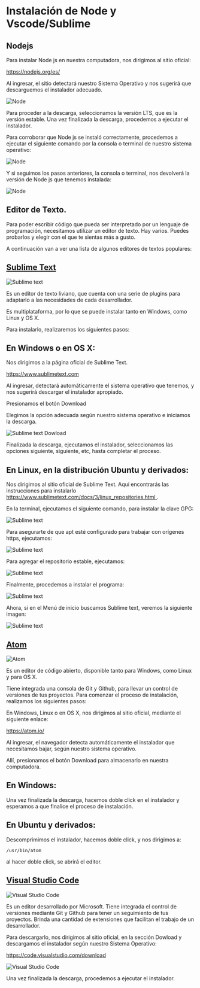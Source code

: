 
# Instalación de Node y Vscode/Sublime

## Nodejs

Para instalar Node js en nuestra computadora, nos dirigimos al sitio oficial:

[ https://nodejs.org/es/ ](https://nodejs.org/es/)

Al ingresar, el sitio detectará nuestro Sistema Operativo y nos sugerirá que descarguemos el instalador adecuado.

<Image src="/img/nodejs.png" alt="Node" width={750} height={500} />

Para proceder a la descarga, seleccionamos la versión LTS, que es la versión estable.
Una vez finalizada la descarga, procedemos a ejecutar el instalador.

Para corroborar que Node js se instaló correctamente, procedemos a ejecutar el siguiente comando por la consola o terminal de nuestro sistema operativo:

<Image src="/img/node_verificar.png" alt="Node" width={100} height={50} />

Y si seguimos los pasos anteriores, la consola o terminal, nos devolverá la versión de Node js que tenemos instalada:

<Image src="/img/node_version.png" alt="Node" width={100} height={50} />

## Editor de Texto.

Para poder escribir código que pueda ser interpretado por un lenguaje de programación, necesitamos utilizar un editor de texto.
Hay varios. Puedes probarlos y elegir con el que te sientas más a gusto.

A continuación van a ver una lista de algunos editores de textos populares:

## [Sublime Text](https://www.sublimetext.com)

<Image src="/img/sublime.png" alt="Sublime text" width={750} height={500} />

Es un editor de texto liviano, que cuenta con una serie de plugins para adaptarlo a las necesidades de cada desarrollador.

Es multiplataforma, por lo que se puede instalar tanto en Windows, como Linux y OS X.

Para instalarlo, realizaremos los siguientes pasos:

## En Windows o en OS X:

Nos dirigimos a la página oficial de Sublime Text.

[ https://www.sublimetext.com ](https://www.sublimetext.com)

Al ingresar, detectará automáticamente el sistema operativo que tenemos, y nos sugerirá descargar el instalador apropiado.

Presionamos el botón Download

Elegimos la opción adecuada según nuestro sistema operativo e iniciamos la descarga.

<Image
  src="/img/sublimeDownload.png"
  alt="Sublime text Dowload"
  width={750}
  height={500}
/>

Finalizada la descarga, ejecutamos el instalador, seleccionamos las opciones siguiente, siguiente, etc, hasta completar el proceso.

## En Linux, en la distribución Ubuntu y derivados:

Nos dirigimos al sitio oficial de Sublime Text.
Aquí encontrarás las instrucciones para instalarlo [ https://www.sublimetext.com/docs/3/linux_repositories.html ](https://www.sublimetext.com/docs/3/linux_repositories.html).

En la terminal, ejecutamos el siguiente comando, para instalar la clave GPG:

<Image
  src="/img/sublime_comando_1.png"
  alt="Sublime text"
  width={700}
  height={50}
/>

Para asegurarte de que apt esté configurado para trabajar con orígenes https, ejecutamos:

<Image
  src="/img/sublime_comando_2.png"
  alt="Sublime text"
  width={500}
  height={50}
/>

Para agregar el repositorio estable, ejecutamos:

<Image
  src="/img/sublime_comando_3.png"
  alt="Sublime text"
  width={800}
  height={50}
/>

Finalmente, procedemos a instalar el programa:

<Image
  src="/img/sublime_comando_4.png"
  alt="Sublime text"
  width={500}
  height={50}
/>

Ahora, si en el Menú de inicio buscamos Sublime text, veremos la siguiente imagen:

<Image
  src="/img/sublime_instalado.png"
  alt="Sublime text"
  width={750}
  height={300}
/>

## [Atom](https://atom.io/)

<Image src="/img/atom_site.png" alt="Atom" width={750} height={500} />

Es un editor de código abierto, disponible tanto para Windows, como Linux y para OS X.

Tiene integrada una consola de Git y Github, para llevar un control de versiones de tus proyectos.
Para comenzar el proceso de instalación, realizamos los siguientes pasos:

En Windows, Linux o en OS X, nos dirigimos al sitio oficial, mediante el siguiente enlace:

[ https://atom.io/ ](https://atom.io/)

Al ingresar, el navegador detecta automáticamente el instalador que necesitamos bajar, según nuestro sistema operativo.

Allí, presionamos el botón Download para almacenarlo en nuestra computadora.

## En Windows:

Una vez finalizada la descarga, hacemos doble click en el instalador y esperamos a que finalice el proceso de instalación.

## En Ubuntu y derivados:

Descomprimimos el instalador, hacemos doble click, y nos dirigimos a:

```
/usr/bin/atom
```

al hacer doble click, se abrirá el editor.

## [Visual Studio Code](https://code.visualstudio.com/)

<Image
  src="/img/vc_consola.png"
  alt="Visual Studio Code"
  width={750}
  height={500}
/>

Es un editor desarrollado por Microsoft.
Tiene integrada el control de versiones mediante Git y Github para tener un seguimiento de tus proyectos. Brinda una cantidad de extensiones que facilitan el trabajo de un desarrollador.

Para descargarlo, nos dirigimos al sitio oficial, en la sección Dowload y descargamos el instalador según nuestro Sistema Operativo:

[ https://code.visualstudio.com/download ](https://code.visualstudio.com/download)

<Image
  src="/img/dowload_vc.png"
  alt="Visual Studio Code"
  width={750}
  height={500}
/>

Una vez finalizada la descarga, procedemos a ejecutar el instalador.
